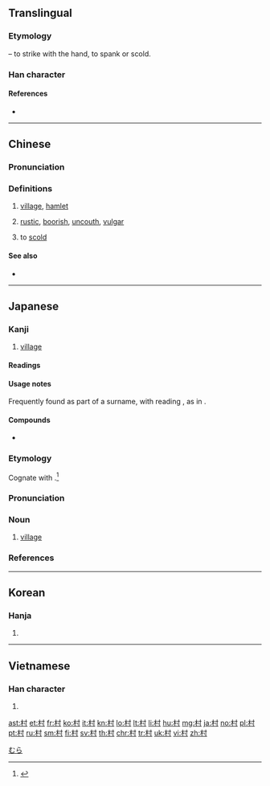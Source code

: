 {{also|材}}
==Translingual==
{{stroke order|strokes=7}}

===Etymology===
{{Han compound|寸|木|t2=hand|ls=psc|c1=p|c2=s}} – to strike with the hand, to spank or scold.

===Han character===
{{Han char|rn=75|rad=木|as=03|sn=7|four=44900|canj=DDI|ids=⿰木寸}}

====References====
* {{Han ref|kx=0511.170|dkj=14464|dj=0896.050|hdz=21158.020|uh=6751}}

----

==Chinese==
{{zh-forms}}

===Pronunciation===
{{zh-pron
|m=cūn
|c=cyun1
|h=pfs=chhûn
|md=chŏng
|mn=chhoan
|w=1tshen
|mc=y
|oc=y
|ma=
|cat=n,a,v
}}

===Definitions===
{{zh-hanzi}}

# [[village]], [[hamlet]]
#: {{zh-x|農村|rural area, village, countryside}}
#: {{zh-x|鄉村|rural area, village, countryside}}
# [[rustic]], [[boorish]], [[uncouth]], [[vulgar]] {{qualifier|attributive}}
# {{lb|zh|archaic}} to [[scold]]

====See also====
* {{zh-l|城|chéng}}

----

==Japanese==

===Kanji===
{{ja-kanji|grade=1|rs=木03}}

# [[village]]

====Readings====
{{ja-readings
|goon=[[そん]] (son)
|kanon=[[そん]] (son)
|kun=[[むら]] (mura)}}

====Usage notes====
Frequently found as part of a surname, with reading {{ja-r|むら}}, as in {{ja-r|村上|^むらかみ}}.

====Compounds====
* {{ja-r|村落|そんらく|[[village]], [[hamlet]]}}

{{wikipedia|lang=ja}}
{{ja-kanjitab|むら|yomi=k}}

===Etymology===
Cognate with {{m|ja|群|tr=mura||gathering}}.<ref name="DJR">{{R:Daijirin}}</ref>

===Pronunciation===
{{ja-pron|yomi=k|むら|acc=2|acc_ref=DJR,NHK}}

===Noun===
{{ja-noun|むら}}

# [[village]]

===References===
<references/>

[[Category:Japanese basic words|むら]]

----

==Korean==

===Hanja===
{{ko-hanja|hangeul=촌|eumhun=마을|mr=ch'on|y=chon|ehrv=maeul|ehmr=maŭl|ehy=maul}}

# {{hanja form of|촌|[[village]]}}

----

==Vietnamese==

===Han character===
{{vi-hantu|[[thôn]], [[thon]], [[thun]], [[chon]], [[chôn]], [[thuôn]], [[thuốn]], [[xóm]]|rs=木03}}

# {{defn|lang=vi|sort=木03}}

[[ast:村]]
[[et:村]]
[[fr:村]]
[[ko:村]]
[[it:村]]
[[kn:村]]
[[lo:村]]
[[lt:村]]
[[li:村]]
[[hu:村]]
[[mg:村]]
[[ja:村]]
[[no:村]]
[[pl:村]]
[[pt:村]]
[[ru:村]]
[[sm:村]]
[[fi:村]]
[[sv:村]]
[[th:村]]
[[chr:村]]
[[tr:村]]
[[uk:村]]
[[vi:村]]
[[zh:村]]